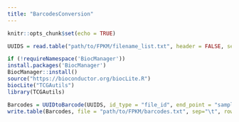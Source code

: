 ---
title: "BarcodesConversion"
---

```{r setup, include=FALSE}
knitr::opts_chunk$set(echo = TRUE)
```

```{r}
UUIDS = read.table("path/to/FPKM/filename_list.txt", header = FALSE, sep = '\t')

```

```{r}
if (!requireNamespace('BiocManager'))
install.packages('BiocManager')
BiocManager::install()
source("https://bioconductor.org/biocLite.R")
biocLite("TCGAutils")
library(TCGAutils)
```

```{r}
Barcodes = UUIDtoBarcode(UUIDS, id_type = "file_id", end_point = "sample")
write.table(Barcodes, file = "path/to/FPKM/barcodes.txt", sep="\t", row.names = FALSE)

```


